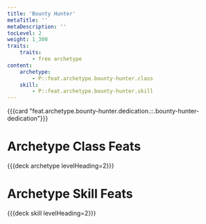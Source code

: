 ```yaml
---
title: 'Bounty Hunter'
metaTitle: ''
metaDescription: ''
tocLevel: 2
weight: 1_300
traits:
    traits:
        - free archetype
content:
    archetype:
        - P::feat.archetype.bounty-hunter.class
    skill:
        - P::feat.archetype.bounty-hunter.skill
---
```


{{{card "feat.archetype.bounty-hunter.dedication.::.bounty-hunter-dedication"}}}

# Archetype Class Feats

{{{deck archetype levelHeading=2}}}

# Archetype Skill Feats

{{{deck skill levelHeading=2}}}
